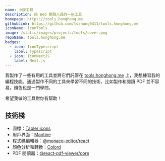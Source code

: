 ```yaml
---
name: 小康工具
description: 給 Web 開發人員的一些工具
homepage: https://tools.honghong.me
githubLink: https://github.com/tszhong0411/tools.honghong.me
iconName: IconTools
image: /static/images/projects/tools/cover.png
repoName: tools.honghong.me
badges:
  - icon: IconTypescript
    label: Typescript
  - icon: IconNextJS
    label: Next.js
---
```


我製作了一些有用的工具並將它們託管在 [tools.honghong.me](https://tools.honghong.me) 上，我想練習我的編程技能。通過製作不同的工具來學習不同的技術，比如製作和閱讀 PDF 並不容易，顏色也是一門學問。

希望我做的工具對你有幫助！

## 技術棧

- 圖標：[Tabler icons](https://tabler-icons.io/)
- 用戶界面：[Mantine](https://mantine.dev)
- 程式碼編輯器：[@monaco-editor/react](https://github.com/suren-atoyan/monaco-react)
- 顏色分析和轉換：[Colord](https://github.com/omgovich/colord)
- PDF 閱讀器：[@react-pdf-viewer/core](https://react-pdf-viewer.dev/)
